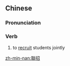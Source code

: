 {{also|联招}}
==Chinese==
{{zh-forms|s=联招}}

===Pronunciation===
{{zh-pron
|m=liánzhāo
|mn=liân-chiau
|cat=v
}}

===Verb===
{{zh-verb}}

# to [[recruit]] students jointly

[[zh-min-nan:聯招]]